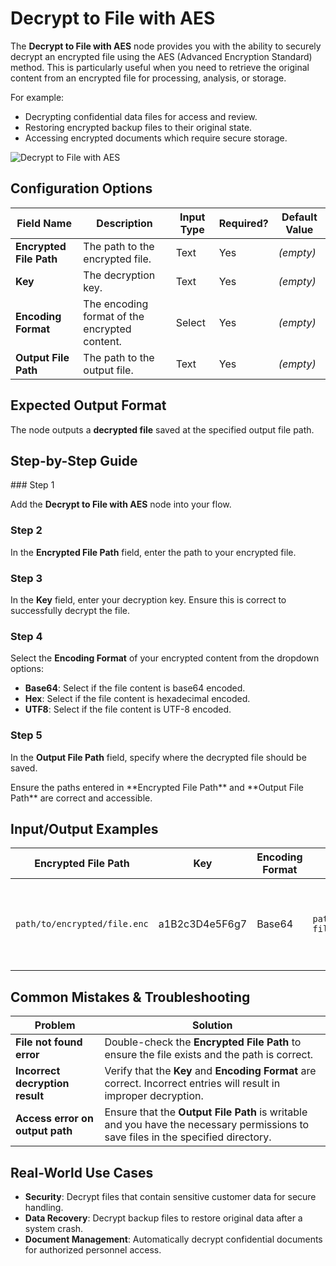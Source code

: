 
# Decrypt to File with AES

The **Decrypt to File with AES** node provides you with the ability to securely decrypt an encrypted file using the AES (Advanced Encryption Standard) method. This is particularly useful when you need to retrieve the original content from an encrypted file for processing, analysis, or storage.

For example:

- Decrypting confidential data files for access and review.
- Restoring encrypted backup files to their original state.
- Accessing encrypted documents which require secure storage.

![Decrypt to File with AES](./decrypt-to-file-with-aes.png)

## Configuration Options

| Field Name              | Description                                   | Input Type | Required? | Default Value |
| ----------------------- | --------------------------------------------- | ---------- | --------- | ------------- |
| **Encrypted File Path** | The path to the encrypted file.               | Text       | Yes       | _(empty)_     |
| **Key**                 | The decryption key.                           | Text       | Yes       | _(empty)_     |
| **Encoding Format**     | The encoding format of the encrypted content. | Select     | Yes       | _(empty)_     |
| **Output File Path**    | The path to the output file.                  | Text       | Yes       | _(empty)_     |

## Expected Output Format

The node outputs a **decrypted file** saved at the specified output file path.

## Step-by-Step Guide

<Steps>
### Step 1

Add the **Decrypt to File with AES** node into your flow.

### Step 2

In the **Encrypted File Path** field, enter the path to your encrypted file.

### Step 3

In the **Key** field, enter your decryption key. Ensure this is correct to successfully decrypt the file.

### Step 4

Select the **Encoding Format** of your encrypted content from the dropdown options:

- **Base64**: Select if the file content is base64 encoded.
- **Hex**: Select if the file content is hexadecimal encoded.
- **UTF8**: Select if the file content is UTF-8 encoded.

### Step 5

In the **Output File Path** field, specify where the decrypted file should be saved.

</Steps>

<Callout type="info" title="Tip">
  Ensure the paths entered in **Encrypted File Path** and **Output File Path**
  are correct and accessible.
</Callout>

## Input/Output Examples

| Encrypted File Path          | Key            | Encoding Format | Output File Path                    | Decrypted File                                     |
| ---------------------------- | -------------- | --------------- | ----------------------------------- | -------------------------------------------------- |
| `path/to/encrypted/file.enc` | a1B2c3D4e5F6g7 | Base64          | `path/to/output/decrypted-file.txt` | The decrypted file is saved at the specified path. |

## Common Mistakes & Troubleshooting

| Problem                         | Solution                                                                                                                          |
| ------------------------------- | --------------------------------------------------------------------------------------------------------------------------------- |
| **File not found error**        | Double-check the **Encrypted File Path** to ensure the file exists and the path is correct.                                       |
| **Incorrect decryption result** | Verify that the **Key** and **Encoding Format** are correct. Incorrect entries will result in improper decryption.                |
| **Access error on output path** | Ensure that the **Output File Path** is writable and you have the necessary permissions to save files in the specified directory. |

## Real-World Use Cases

- **Security**: Decrypt files that contain sensitive customer data for secure handling.
- **Data Recovery**: Decrypt backup files to restore original data after a system crash.
- **Document Management**: Automatically decrypt confidential documents for authorized personnel access.

